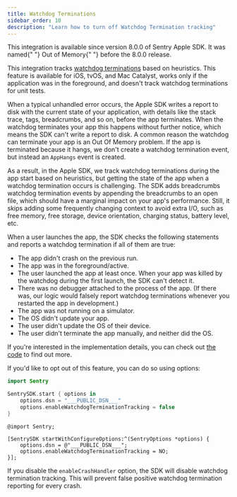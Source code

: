 ```yaml
---
title: Watchdog Terminations
sidebar_order: 10
description: "Learn how to turn off Watchdog Termination tracking"
---
```


<Note>
  This integration is available since version 8.0.0 of Sentry Apple SDK. It was
  named{" "}
  <PlatformLink to="/configuration/out-of-memory/">Out of Memory</PlatformLink>{" "}
  before the 8.0.0 release.
</Note>

This integration tracks [watchdog terminations](https://developer.apple.com/documentation/xcode/addressing-watchdog-terminations) based on heuristics. This feature is available for iOS, tvOS, and Mac Catalyst, works only if the application was in the foreground, and doesn't track watchdog terminations for unit tests.

When a typical unhandled error occurs, the Apple SDK writes a report to disk with the current state of your application, with details like the stack trace, tags, breadcrumbs, and so on, before the app terminates. When the watchdog terminates your app this happens without further notice, which means the SDK can't write a report to disk. A common reason the watchdog can terminate your app is an Out Of Memory problem. If the app is terminated because it hangs, we don't create a watchdog termination event, but instead an `AppHangs` event is created.

As a result, in the Apple SDK, we track watchdog terminations during the app start based on heuristics, but getting the state of the app when a watchdog termination occurs is challenging. The SDK adds breadcrumbs watchdog termination events by appending the breadcrumbs to an open file, which should have a marginal impact on your app's performance. Still, it skips adding some frequently changing context to avoid extra I/O, such as free memory, free storage, device orientation, charging status, battery level, etc.

When a user launches the app, the SDK checks the following statements and reports a watchdog termination if all of them are true:

- The app didn't crash on the previous run.
- The app was in the foreground/active.
- The user launched the app at least once. When your app was killed by the watchdog during the first launch, the SDK can't detect it.
- There was no debugger attached to the process of the app. (If there was, our logic would falsely report watchdog terminations whenever you restarted the app in development.)
- The app was not running on a simulator.
- The OS didn't update your app.
- The user didn't update the OS of their device.
- The user didn't terminate the app manually, and neither did the OS.

If you're interested in the implementation details, you can check out [the code](https://github.com/getsentry/sentry-cocoa/blob/main/Sources/Sentry/SentryWatchdogTerminationLogic.m) to find out more.

If you'd like to opt out of this feature, you can do so using options:

<SignInNote />

```swift {tabTitle:Swift}
import Sentry

SentrySDK.start { options in
    options.dsn = "___PUBLIC_DSN___"
    options.enableWatchdogTerminationTracking = false
}
```

```objc {tabTitle:Objective-C}
@import Sentry;

[SentrySDK startWithConfigureOptions:^(SentryOptions *options) {
    options.dsn = @"___PUBLIC_DSN___";
    options.enableWatchdogTerminationTracking = NO;
}];
```

If you disable the `enableCrashHandler` option, the SDK will disable watchdog termination tracking. This will prevent false positive watchdog termination reporting for every crash.
